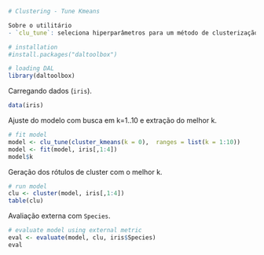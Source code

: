 
```r
# Clustering - Tune Kmeans

Sobre o utilitário
- `clu_tune`: seleciona hiperparâmetros para um método de clusterização. No exemplo, escolhe `k` para `cluster_kmeans` a partir de um intervalo.

# installation 
#install.packages("daltoolbox")

# loading DAL
library(daltoolbox)  
```

Carregando dados (`iris`).
```r
data(iris)
```

Ajuste do modelo com busca em k=1..10 e extração do melhor k.
```r
# fit model
model <- clu_tune(cluster_kmeans(k = 0),  ranges = list(k = 1:10))
model <- fit(model, iris[,1:4])
model$k
```

Geração dos rótulos de cluster com o melhor k.
```r
# run model
clu <- cluster(model, iris[,1:4])
table(clu)
```

Avaliação externa com `Species`.
```r
# evaluate model using external metric
eval <- evaluate(model, clu, iris$Species)
eval
```
